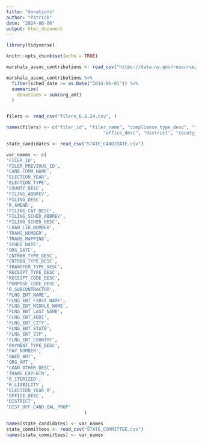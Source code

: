 ```yaml
---
title: "donations"
author: "Patrick"
date: "2024-06-06"
output: html_document
---
```


```r

library(tidyverse)

knitr::opts_chunk$set(echo = TRUE)
```

```r

marshals_assoc_contributions <- read_csv("https://data.ny.gov/resource/e9ss-239a.csv?$query=SELECT%0A%20%20%60filer_id%60%2C%0A%20%20%60filer_previous_id%60%2C%0A%20%20%60cand_comm_name%60%2C%0A%20%20%60election_year%60%2C%0A%20%20%60election_type%60%2C%0A%20%20%60county_desc%60%2C%0A%20%20%60filing_abbrev%60%2C%0A%20%20%60filing_desc%60%2C%0A%20%20%60r_amend%60%2C%0A%20%20%60filing_cat_desc%60%2C%0A%20%20%60filing_sched_abbrev%60%2C%0A%20%20%60filing_sched_desc%60%2C%0A%20%20%60loan_lib_number%60%2C%0A%20%20%60trans_number%60%2C%0A%20%20%60trans_mapping%60%2C%0A%20%20%60sched_date%60%2C%0A%20%20%60org_date%60%2C%0A%20%20%60cntrbr_type_desc%60%2C%0A%20%20%60cntrbn_type_desc%60%2C%0A%20%20%60transfer_type_desc%60%2C%0A%20%20%60receipt_type_desc%60%2C%0A%20%20%60receipt_code_desc%60%2C%0A%20%20%60purpose_code_desc%60%2C%0A%20%20%60r_subcontractor%60%2C%0A%20%20%60flng_ent_name%60%2C%0A%20%20%60flng_ent_first_name%60%2C%0A%20%20%60flng_ent_middle_name%60%2C%0A%20%20%60flng_ent_last_name%60%2C%0A%20%20%60flng_ent_add1%60%2C%0A%20%20%60flng_ent_city%60%2C%0A%20%20%60flng_ent_state%60%2C%0A%20%20%60flng_ent_zip%60%2C%0A%20%20%60flng_ent_country%60%2C%0A%20%20%60payment_type_desc%60%2C%0A%20%20%60pay_number%60%2C%0A%20%20%60owed_amt%60%2C%0A%20%20%60org_amt%60%2C%0A%20%20%60loan_other_desc%60%2C%0A%20%20%60trans_explntn%60%2C%0A%20%20%60r_itemized%60%2C%0A%20%20%60r_liability%60%2C%0A%20%20%60election_year_r%60%2C%0A%20%20%60office_desc%60%2C%0A%20%20%60district%60%2C%0A%20%20%60dist_off_cand_bal_prop%60%0AWHERE%20caseless_contains(%60flng_ent_add1%60%2C%20%22120%20Westchester%20Sq%22)%0AORDER%20BY%20%60election_year%60%20DESC%20NULL%20LAST")

```

```r
marshals_assoc_contributions %>% 
  filter(sched_date >= as.Date("2014-01-01")) %>% 
  summarize(
    donations = sum(org_amt)
  )



```



```r
filers <- read_csv("filers_6.6.24.csv", )

names(filers) <- c("filer_id", "filer_name", "compliance_type_desc", "filter_type_desc", "filer_status", "committee_type_desc",
                                    "office_desc", "district", "county_desc", "municipality_desc_subdivision_desc", "treasurer_first_name",  "treasurer_middle_name", "treasurer_last_name", "address", "city", "state", "zipcode")
```

```r

state_candidates <- read_csv("STATE_CANDIDATE.csv")

var_names <- c(
'FILER_ID',
'FILER_PREVIOUS_ID',
'CAND_COMM_NAME',
'ELECTION_YEAR',
'ELECTION_TYPE',
'COUNTY_DESC',
'FILING_ABBREV',
'FILING_DESC',
'R_AMEND',
'FILING_CAT_DESC',
'FILING_SCHED_ABBREV',
'FILING_SCHED_DESC',
'LOAN_LIB_NUMBER',
'TRANS_NUMBER',
'TRANS_MAPPING',
'SCHED_DATE',
'ORG_DATE',
'CNTRBR_TYPE_DESC',
'CNTRBN_TYPE_DESC',
'TRANSFER_TYPE_DESC',
'RECEIPT_TYPE_DESC',
'RECEIPT_CODE_DESC',
'PURPOSE_CODE_DESC',
'R_SUBCONTRACTOR',
'FLNG_ENT_NAME',
'FLNG_ENT_FIRST_NAME',
'FLNG_ENT_MIDDLE_NAME',
'FLNG_ENT_LAST_NAME',
'FLNG_ENT_ADD1',
'FLNG_ENT_CITY',
'FLNG_ENT_STATE',
'FLNG_ENT_ZIP',
'FLNG_ENT_COUNTRY',
'PAYMENT_TYPE_DESC',
'PAY_NUMBER',
'OWED_AMT',
'ORG_AMT',
'LOAN_OTHER_DESC',
'TRANS_EXPLNTN',
'R_ITEMIZED',
'R_LIABILITY',
'ELECTION_YEAR_R',
'OFFICE_DESC',
'DISTRICT',
'DIST_OFF_CAND_BAL_PROP'
                             )

names(state_candidates) <- var_names
state_committees <- read_csv("STATE_COMMITTEE.csv")
names(state_committees) <- var_names


```


